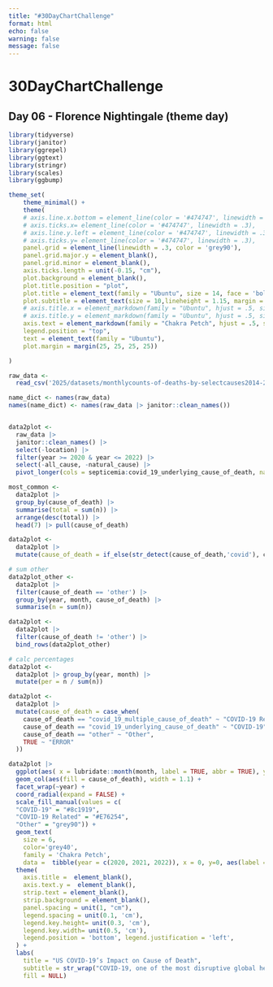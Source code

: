 ```yaml
---
title: "#30DayChartChallenge"
format: html
echo: false
warning: false
message: false
---
```


# 30DayChartChallenge
## Day 06 -  Florence Nightingale (theme day)


```r
library(tidyverse)
library(janitor)
library(ggrepel)
library(ggtext)
library(stringr)
library(scales)
library(ggbump)

theme_set(
    theme_minimal() +
    theme(
    # axis.line.x.bottom = element_line(color = '#474747', linewidth = .3),
    # axis.ticks.x= element_line(color = '#474747', linewidth = .3),
    # axis.line.y.left = element_line(color = '#474747', linewidth = .3),
    # axis.ticks.y= element_line(color = '#474747', linewidth = .3),
    panel.grid = element_line(linewidth = .3, color = 'grey90'),
    panel.grid.major.y = element_blank(),
    panel.grid.minor = element_blank(),
    axis.ticks.length = unit(-0.15, "cm"),
    plot.background = element_blank(),
    plot.title.position = "plot",
    plot.title = element_text(family = "Ubuntu", size = 14, face = 'bold'),
    plot.subtitle = element_text(size = 10,lineheight = 1.15, margin = margin(0,0,20,0)),
    # axis.title.x = element_markdown(family = "Ubuntu", hjust = .5, size = 9),
    # axis.title.y = element_markdown(family = "Ubuntu", hjust = .5, size = 8),
    axis.text = element_markdown(family = "Chakra Petch", hjust = .5, size = 8, color = "#474747"),
    legend.position = "top",
    text = element_text(family = "Ubuntu"),
    plot.margin = margin(25, 25, 25, 25))

)
```

```r
raw_data <- 
  read_csv('2025/datasets/monthlycounts-of-deaths-by-selectcauses2014-2023.csv')

name_dict <- names(raw_data)
names(name_dict) <- names(raw_data |> janitor::clean_names())


data2plot <- 
  raw_data |>
  janitor::clean_names() |> 
  select(-location) |>
  filter(year >= 2020 & year <= 2022) |>
  select(-all_cause, -natural_cause) |>
  pivot_longer(cols = septicemia:covid_19_underlying_cause_of_death, names_to = 'cause_of_death', values_to = 'n')

most_common <-
  data2plot |>
  group_by(cause_of_death) |>
  summarise(total = sum(n)) |>
  arrange(desc(total)) |>
  head(7) |> pull(cause_of_death)

data2plot <- 
  data2plot |>
  mutate(cause_of_death = if_else(str_detect(cause_of_death,'covid'), cause_of_death, 'other'))

# sum other
data2plot_other <- 
  data2plot |> 
  filter(cause_of_death == 'other') |>
  group_by(year, month, cause_of_death) |>
  summarise(n = sum(n))

data2plot <- 
  data2plot |>
  filter(cause_of_death != 'other') |>
  bind_rows(data2plot_other)

# calc percentages
data2plot <-
  data2plot |> group_by(year, month) |>
  mutate(per = n / sum(n))

data2plot <- 
  data2plot |>
  mutate(cause_of_death = case_when(
    cause_of_death == "covid_19_multiple_cause_of_death" ~ "COVID-19 Related",
    cause_of_death == "covid_19_underlying_cause_of_death" ~ "COVID-19",
    cause_of_death == "other" ~ "Other",
    TRUE ~ "ERROR"
  ))
```

```r
data2plot |>
  ggplot(aes( x = lubridate::month(month, label = TRUE, abbr = TRUE), y = per)) +
  geom_col(aes(fill = cause_of_death), width = 1.1) +
  facet_wrap(~year) +
  coord_radial(expand = FALSE) +
  scale_fill_manual(values = c(
  "COVID-19" = "#8c1919",
  "COVID-19 Related" = "#E76254",
  "Other" = "grey90")) +
  geom_text(
    size = 6,
    color='grey40',
    family = 'Chakra Petch',
    data =  tibble(year = c(2020, 2021, 2022)), x = 0, y=0, aes(label = year)) +
  theme(
    axis.title =  element_blank(),
    axis.text.y =  element_blank(),
    strip.text = element_blank(),
    strip.background = element_blank(),
    panel.spacing = unit(1, "cm"),
    legend.spacing = unit(0.1, 'cm'),
    legend.key.height= unit(0.3, 'cm'),
    legend.key.width= unit(0.5, 'cm'),
    legend.position = 'bottom', legend.justification = 'left',
  ) + 
  labs(
    title = "US COVID-19’s Impact on Cause of Death",
    subtitle = str_wrap("COVID-19, one of the most disruptive global health crises in recent history, significantly altered mortality trends. This visualization highlights the proportion of deaths due to non-natural causes across three years.", width = 80),
    fill = NULL)

```
